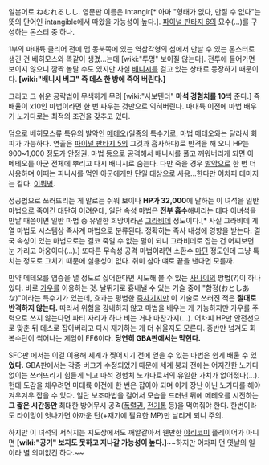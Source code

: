 일본어로 ねむれるしし. 영문판 이름은 Intangir[* 아마 "형태가 없다, 만질 수 없다"는 뜻의 단어인 intangible에서 따왔을 가능성이 높다.]. [[파이널 판타지 6]]의 묘수(...)를 구성하는 몬스터 중 하나. 

1부의 마대륙 클리어 전에 맵 동북쪽에 있는 역삼각형의 섬에서 만날 수 있는 몬스터로 생긴 건 베히모스와 똑같이 생겼...는데 [wiki:"투명" 보이질 않는다]. 전투에 들어가면 보이지 않으니 깜짝 놀랄 수도 있지만 사실 [[배니시]]를 걸고 있는 상태로 등장하기 때문이다. '''[wiki:"배니시 버그" 즉 데스 한 방에 죽어 버린다.]''' 

그리고 그 쉬운 공략법이 무색하게 무려 [wiki:"사보텐더" '''마석 경험치를 10'''씩 준다.] 즉 배율이 x10인 마법이라면 한 번 싸우는 것만으로 익혀버린다. 마대륙 이전에 마법 배우기 노가다로는 최적의 조건을 갖추고 있다.

덤으로 베히모스류 특유의 발악인 [[메테오]](일종의 특수기로, 마법 메테오와는 달라서 회피가 가능하다. 연출은 [[파이널 판타지 5]]의 그것과 흡사하다)로 반격을 해 오니 HP는 900~1,000 정도가 안정권. 마법 등으로 공격해서 배니시를 풀고 깨워버리게 되면 이 메테오를 아군 전체에 뿌리고 다시 배니시로 숨는다. 다만 죽을 경우 [[발악]]으로 한 번 더 사용하며 이때는 피니시를 먹인 아군에게만 단일 대상으로 사용...한다만 어차피 데미지는 같다. [[이뭐병]]. 

정공법으로 쓰러뜨리는 게 말로는 쉬워 보이나 '''HP가 32,000'''에 달하는 이 녀석을 일반 마법으로 죽이긴 대단히 어려운데, 일단 속성 마법은 '''전부 흡수'''해버리는 데다 이녀석을 만날 때쯤이면 일반 마법 중 유일한 희망이라곤 [[그라비데]] 정도이다.[* 사실 그라비데 계열 마법도 시스템상 즉사계 마법으로 분류된다. 정확히는 즉사 내성에 영향을 받는다. 결국 속성이 있는 마법으로는 결코 죽일 수 없는 말이 되니 그라비데로 잡는 건 어찌보면 눈 가리고 아웅이다(...).] 또다른 무속성 공격 마법이라면 소환수 [[마딘]] 정도인데 그냥 톡 치는 정도로 그치기 때문에 실용성이 없다. 취미 삼아 얘로 끝을 낸다면 모를까.

만약 메테오를 염증을 낼 정도로 싫어한다면 시도해 볼 수 있는 [[사나이]]의 방법(?)이 하나 있다. 바로 [[가우]]를 이용하는 것. 날뛰기로 흉내낼 수 있는 기술 중에 "함정(おとしあな)"이라는 특수기가 있는데, 효과는 평범한 [[즉사기]]지만 이 기술로 쓰러진 적은 '''절대로 반격하지 않는다.''' 따라서 위험을 감내하지 않고 마법을 배우는 게 가능하지만 가우를 주력으로 쓰지 않는다면 파티 자리가 하나 비는 거나 마찬가지(...). 어차피 HP만 안전선으로 맞춘 뒤 데스로 잡아버리고 다시 재기하는 게 더 쉬울지도 모른다. 중반만 넘겨도 회복수단이 썩어나는 게임이 FF6이다. '''당연히 GBA판에서는 막힌다.'''

SFC판 에서는 이걸 이용해 세계가 찢어지기 전에 얻을 수 있는 마법은 쉽게 배울 수 있'''었다.''' GBA판에서는 각종 버그가 수정되었기 때문에 세계 붕괴 전에는 어지간한 노가다 없이는 쓰러뜨리기 힘들게 되고 마석 경험치 노가다로서의 유일한 가치가 없어졌다(...). 헌데 도감을 채우려면 마대륙 이전에 한 번은 잡아야 되며 이게 장난 아닌 노가다를 해야 겨우겨우 잡을 수 있다. 일단 보조마법을 걸어서 모습을 드러낸 뒤에 메테오를 시전하는 '''그 짧은 시간동안''' 최대한 방어무시 공격([[폭렬권]], [[전기톱]] 등)을 먹여줘야 한다. 한번이라도 타이밍이 엇나가면 아까운 턴(+재기에 필요한 MP)만 날리게 되니 주의.

하지만 이 녀석의 서식지는 지도상에서도 깨알같아서 웬만한 [[야리코미]] 플레이어가 아니면 '''[wiki:"공기" 보지도 못하고 지나갈 가능성이 높다.]'''~~하지만 어차피 먼 옛날의 일이라 별 의미없긴 하다.~~ 
